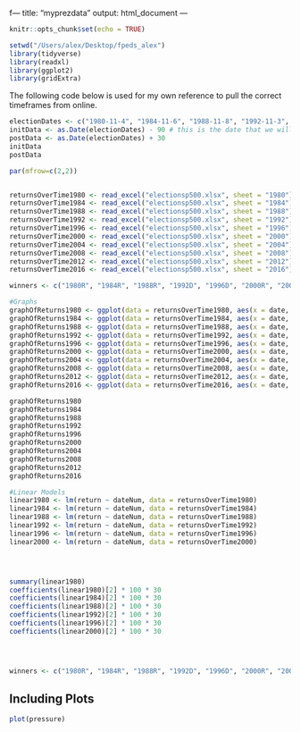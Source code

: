 f---
title: "myprezdata"
output: html_document
---

```r
knitr::opts_chunk$set(echo = TRUE)
```


```r
setwd("/Users/alex/Desktop/fpeds_alex")
library(tidyverse)
library(readxl)
library(ggplot2)
library(gridExtra)

```


The following code below is used for my own reference to pull the correct timeframes from online.
```r
electionDates <- c("1980-11-4", "1984-11-6", "1988-11-8", "1992-11-3", "1996-11-5", "2000-11-7", "2004-11-2", "2008-11-4", "2012-11-6", "2016-11-8")
initData <- as.Date(electionDates) - 90 # this is the date that we will begin tracking the market (also the date that is 3 months before the election for that corresponding year). we will track for a month after the election date.
postData <- as.Date(electionDates) + 30
initData
postData
```


```r
par(mfrow=c(2,2))


returnsOverTime1980 <- read_excel("electionsp500.xlsx", sheet = "1980")
returnsOverTime1984 <- read_excel("electionsp500.xlsx", sheet = "1984")
returnsOverTime1988 <- read_excel("electionsp500.xlsx", sheet = "1988")
returnsOverTime1992 <- read_excel("electionsp500.xlsx", sheet = "1992")
returnsOverTime1996 <- read_excel("electionsp500.xlsx", sheet = "1996")
returnsOverTime2000 <- read_excel("electionsp500.xlsx", sheet = "2000")
returnsOverTime2004 <- read_excel("electionsp500.xlsx", sheet = "2004")
returnsOverTime2008 <- read_excel("electionsp500.xlsx", sheet = "2008")
returnsOverTime2012 <- read_excel("electionsp500.xlsx", sheet = "2012")
returnsOverTime2016 <- read_excel("electionsp500.xlsx", sheet = "2016")

winners <- c("1980R", "1984R", "1988R", "1992D", "1996D", "2000R", "2004R", "2008D", "2012D", "2016R" )

#Graphs
graphOfReturns1980 <- ggplot(data = returnsOverTime1980, aes(x = date, y = return)) + geom_smooth(method=lm, color = "red")
graphOfReturns1984 <- ggplot(data = returnsOverTime1984, aes(x = date, y = return)) + geom_smooth(method=lm, color = "red")
graphOfReturns1988 <- ggplot(data = returnsOverTime1988, aes(x = date, y = return)) + geom_smooth(method=lm, color = "red")
graphOfReturns1992 <- ggplot(data = returnsOverTime1992, aes(x = date, y = return)) + geom_smooth(method=lm, color = "blue")
graphOfReturns1996 <- ggplot(data = returnsOverTime1996, aes(x = date, y = return)) + geom_smooth(method=lm, color = "blue")
graphOfReturns2000 <- ggplot(data = returnsOverTime2000, aes(x = date, y = return)) + geom_smooth(method=lm, color = "red")
graphOfReturns2004 <- ggplot(data = returnsOverTime2004, aes(x = date, y = return)) + geom_smooth(method=lm, color = "red")
graphOfReturns2008 <- ggplot(data = returnsOverTime2008, aes(x = date, y = return)) + geom_smooth(method=lm, color = "blue")
graphOfReturns2012 <- ggplot(data = returnsOverTime2012, aes(x = date, y = return)) + geom_smooth(method=lm, color = "blue")
graphOfReturns2016 <- ggplot(data = returnsOverTime2016, aes(x = date, y = return)) + geom_smooth(method=lm, color = "red")

graphOfReturns1980
graphOfReturns1984
graphOfReturns1988
graphOfReturns1992
graphOfReturns1996
graphOfReturns2000
graphOfReturns2004
graphOfReturns2008
graphOfReturns2012
graphOfReturns2016
```

```r
#Linear Models
linear1980 <- lm(return ~ dateNum, data = returnsOverTime1980)
linear1984 <- lm(return ~ dateNum, data = returnsOverTime1984)
linear1988 <- lm(return ~ dateNum, data = returnsOverTime1988)
linear1992 <- lm(return ~ dateNum, data = returnsOverTime1992)
linear1996 <- lm(return ~ dateNum, data = returnsOverTime1996)
linear2000 <- lm(return ~ dateNum, data = returnsOverTime2000)




summary(linear1980)
coefficients(linear1980)[2] * 100 * 30
coefficients(linear1984)[2] * 100 * 30
coefficients(linear1988)[2] * 100 * 30
coefficients(linear1992)[2] * 100 * 30
coefficients(linear1996)[2] * 100 * 30
coefficients(linear2000)[2] * 100 * 30





```

```r
winners <- c("1980R", "1984R", "1988R", "1992D", "1996D", "2000R", "2004R", "2008D", "2012D", "2016R" )
```
## Including Plots

```r
plot(pressure)
```